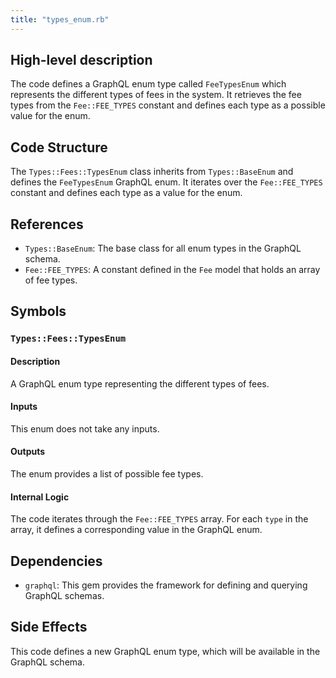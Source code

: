 ```yaml
---
title: "types_enum.rb"
---
```


## High-level description
The code defines a GraphQL enum type called `FeeTypesEnum` which represents the different types of fees in the system. It retrieves the fee types from the `Fee::FEE_TYPES` constant and defines each type as a possible value for the enum.

## Code Structure
The `Types::Fees::TypesEnum` class inherits from `Types::BaseEnum` and defines the `FeeTypesEnum` GraphQL enum. It iterates over the `Fee::FEE_TYPES` constant and defines each type as a value for the enum.

## References
- `Types::BaseEnum`: The base class for all enum types in the GraphQL schema.
- `Fee::FEE_TYPES`: A constant defined in the `Fee` model that holds an array of fee types.

## Symbols

### `Types::Fees::TypesEnum`
#### Description
A GraphQL enum type representing the different types of fees.

#### Inputs
This enum does not take any inputs.

#### Outputs
The enum provides a list of possible fee types.

#### Internal Logic
The code iterates through the `Fee::FEE_TYPES` array. For each `type` in the array, it defines a corresponding value in the GraphQL enum.

## Dependencies
- `graphql`: This gem provides the framework for defining and querying GraphQL schemas.

## Side Effects
This code defines a new GraphQL enum type, which will be available in the GraphQL schema.
